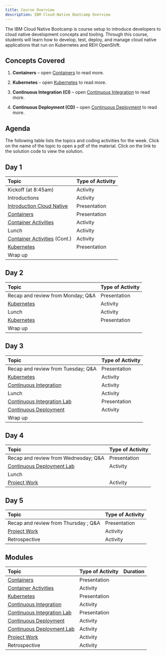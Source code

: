 ```yaml
---
title: Course Overview
description: IBM Cloud-Native Bootcamp Overview
---
```


<PageDescription>

The IBM Cloud Native Bootcamp is course setup to introduce developers to cloud native development concepts and tooling.  Through this course, students will learn how to develop, test, deploy, and manage cloud native applications that run on Kubernetes and REH OpenShift.

</PageDescription>

## Concepts Covered


1. **Containers** – open [Containers](./../containers/) to read more.

2. **Kubernetes** – open [Kubernetes](./../kubernetes/) to read more.

3. **Continuous Integration (CI)** – open [Continuous Integration](./../continuous-integration/) to read more.

4. **Continuous Deployment (CD)** – open [Continuous Deployment](./../continuous-deployment/) to read more.


## Agenda

The following table lists the topics and coding activities for the week. Click on the name of the topic to open a pdf of the material. Click on the link to the solution code to view the solution.


<Tabs>

<Tab label="In Person">

## Day 1

| Topic                                                                  | Type of Activity             |
| :--------------------------------------------------------------------- | :--------------------------- |
| Kickoff (at 8:45am)                                                    | Activity                     |
| Introductions                                                          | Activity                     |
| [Introduction Cloud Native](./../cloud-native-overview/)               | Presentation                 |
| [Containers](./../containers/)                                         | Presentation                 |
| [Container Activities](./../containers#activities)                     | Activity                     |
| Lunch                                                                  | Activity                     |
| [Container Activities](./../containers#activities) (Cont.)             | Activity                     |
| [Kubernetes](./../kubernetes/)                                         | Presentation                 |
| Wrap up                                                                |                              |

## Day 2

| Topic                                                                  | Type of Activity             |
| :--------------------------------------------------------------------- | :--------------------------- |
| Recap and review from Monday; Q&A                                      | Presentation                 |
| [Kubernetes](./../kubernetes/)                                         | Activity                     |
| Lunch                                                                  | Activity                     |
| [Kubernetes](./../kubernetes/)                                         | Presentation                 |
|  Wrap up                                                               |                              |

## Day 3

| Topic                                           | Type of Activity            |
| :---------------------------------------------- | :--------------------------- |
| Recap and review from Tuesday; Q&A              | Presentation                 |
| [Kubernetes](./../kubernetes/)                  | Activity     |
| [Continuous Integration](./../continuous-integration/)  | Activity      |
| Lunch                                           | Activity                              |
| [Continuous Integration Lab](./../continuous-integration#activities)  | Presentation        |
| [Continuous Deployment](./../continuous-deployment/)  | Activity        |
| Wrap up                                         |           |

## Day 4

| Topic                                              | Type of Activity            |
| :------------------------------------------------- | :--------------------------- |
| Recap and review from Wednesday; Q&A               | Presentation                 |
| [Continuous Deployment Lab](./../continuous-deployment#activities)  | Activity      |
| Lunch                                              |                              |
| [Project Work](./../project-cicd/)                 | Activity                     |

## Day 5

| Topic                                           | Type of Activity            |
| :---------------------------------------------- | :--------------------------- |
| Recap and review from Thursday ; Q&A            | Presentation                 |
| [Project Work](./../project-cicd/)              | Activity                     |
| Retrospective       | Activity        |

</Tab>

<Tab label="Self Paced">

## Modules

| Topic                                                                  | Type of Activity             | Duration |
| :--------------------------------------------------------------------- | :--------------------------- | :----------- |
| [Containers](./../containers/)                                         | Presentation                 |   |
| [Container Activities](./../containers#activities)                     | Activity                     |   |
| [Kubernetes](./../kubernetes/)                                         | Presentation                 |   |
| [Continuous Integration](./../continuous-integration/)  | Activity      |  |
| [Continuous Integration Lab](./../continuous-integration#activities)  | Presentation        |  |
| [Continuous Deployment](./../continuous-deployment/)  | Activity        |  |
| [Continuous Deployment Lab](./../continuous-deployment#activities)  | Activity      |  |
| [Project Work](./../project-cicd/)              | Activity                     |  |
| Retrospective       | Activity        |   |

</Tab>

</Tabs>


